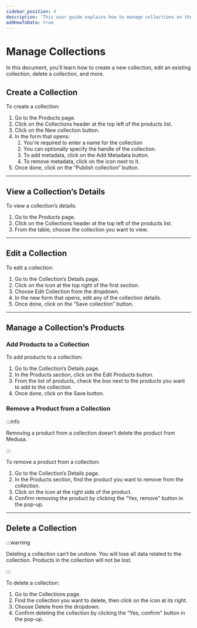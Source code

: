 ```yaml
---
sidebar_position: 4
description: 'This user guide explains how to manage collections on the Medusa admin. Learn how to create, edit, and delete collections.'
addHowToData: true
---
```



# Manage Collections

In this document, you’ll learn how to create a new collection, edit an existing collection, delete a collection, and more.

## Create a Collection

To create a collection:

1. Go to the Products page.
2. Click on the Collections header at the top left of the products list.
3. Click on the New collection button.
4. In the form that opens:
    1. You're required to enter a name for the collection
    2. You can optionally specify the handle of the collection.
    3. To add metadata, click on the Add Metadata button.
    4. To remove metadata, click on the <UiIcon lightIcon="https://res.cloudinary.com/dza7lstvk/image/upload/v1667999273/Medusa%20Docs/UI%20Icons/7hztVhj_mj6mxu.png" darkIcon="https://res.cloudinary.com/dza7lstvk/image/upload/v1667999290/Medusa%20Docs/UI%20Icons/1yp4PNt_vzwnhf.png" alt="trash" /> icon next to it.
5. Once done, click on the “Publish collection” button.

---

## View a Collection’s Details

To view a collection’s details:

1. Go to the Products page.
2. Click on the Collections header at the top left of the products list.
3. From the table, choose the collection you want to view.

---

## Edit a Collection

To edit a collection:

1. Go to the Collection’s Details page.
2. Click on the <UiIcon lightIcon="https://res.cloudinary.com/dza7lstvk/image/upload/v1667999308/Medusa%20Docs/UI%20Icons/1ordBC6_ssysel.png" darkIcon="https://res.cloudinary.com/dza7lstvk/image/upload/v1667999326/Medusa%20Docs/UI%20Icons/dSwWYBH_stzgoi.png" alt="three dots" /> icon at the top right of the first section.
3. Choose Edit Collection from the dropdown.
4. In the new form that opens, edit any of the collection details.
5. Once done, click on the “Save collection” button.

---

## Manage a Collection’s Products

### Add Products to a Collection

To add products to a collection:

1. Go to the Collection’s Details page.
2. In the Products section, click on the Edit Products button.
3. From the list of products, check the box next to the products you want to add to the collection.
4. Once done, click on the Save button.

### Remove a Product from a Collection

:::info

Removing a product from a collection doesn't delete the product from Medusa.

:::

To remove a product from a collection:

1. Go to the Collection’s Details page.
2. In the Products section, find the product you want to remove from the collection.
3. Click on the <UiIcon lightIcon="https://res.cloudinary.com/dza7lstvk/image/upload/v1667999273/Medusa%20Docs/UI%20Icons/7hztVhj_mj6mxu.png" darkIcon="https://res.cloudinary.com/dza7lstvk/image/upload/v1667999290/Medusa%20Docs/UI%20Icons/1yp4PNt_vzwnhf.png" alt="trash" /> icon at the right side of the product.
4. Confirm removing the product by clicking the “Yes, remove" button in the pop-up.

---

## Delete a Collection

:::warning

Deleting a collection can’t be undone. You will lose all data related to the collection. Products in the collection will not be lost.

:::

To delete a collection:

1. Go to the Collections page.
2. Find the collection you want to delete, then click on the <UiIcon lightIcon="https://res.cloudinary.com/dza7lstvk/image/upload/v1667999308/Medusa%20Docs/UI%20Icons/1ordBC6_ssysel.png" darkIcon="https://res.cloudinary.com/dza7lstvk/image/upload/v1667999326/Medusa%20Docs/UI%20Icons/dSwWYBH_stzgoi.png" alt="three dots" /> icon at its right.
3. Choose Delete from the dropdown.
4. Confirm deleting the collection by clicking the “Yes, confirm" button in the pop-up.
